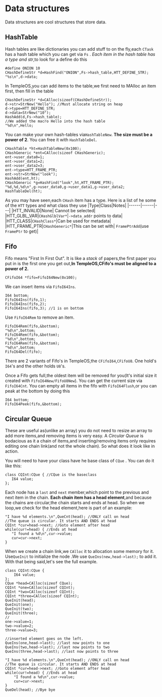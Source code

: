 # Data structures
Data structures are cool structures that store data.
## HashTable
Hash tables are like dictionaries you can add stuff to on the fly,each `CTask` has a hash table which you can get via `Fs` .
*Each item in the hash table has a type and str*,to look for a define do this
```holyc
#define ONION 10
CHashDefineStr *d=HashFind("ONION",Fs->hash_table,HTT_DEFINE_STR);
"%s\n",d->data;
```
 
In TempleOS,you can add items to the table,we first need to MAlloc an item first, then fill in the table
```holyc
CHashDefineStr *d=CAlloc(sizeof(CHashDefineStr));
d->str=StrNew("Hello"); //Must allocate string on heap
d->type=HTT_DEFINE_STR;
d->data=StrNew("10");
HashAdd(d,Fs->hash_table);
//We added the macro Hello into the hash table
"%d\n",Hello;
```
You can make your own hash-tables via`HashTableNew`. **The size must be a power of 2**. You can free it with `HashTableDel`.
```holyc
CHashTable *ht=HashTableNew(0x100);
CHashGeneric *ent=CAlloc(sizeof CHashGeneric);
ent->user_data0=1;
ent->user_data1=2;
ent->user_data2=3;
ent->type=HTT_FRAME_PTR;
ent->str=StrNew("look");
HashAdd(ent,ht);
CHashGeneric *g=HashFind("look",ht,HTT_FRAME_PTR);
"%d,%d,%d\n",g->user_data0,g->user_data1,g->user_data2;
HashTableDel(ht);
```
As you may have seen,each `CHash` item has a type.
Here is a list of he some of the `HTT` types and what class they use
|Type|Class|Notes|
|------|------|---|
|HTT_INVALID|None| Cannot be selected|
|HTT_GLBL_VAR|`CHashGlblVar*`|`->data_addr` points to data|
|HTT_CLASS|`CHashClass*`|Can be used for metadata|
|HTT_FRAME_PTR|`CHashGeneric*`|This can be set with| `FramePtrAdd`(use `FramePtr` to get)|

## Fifo
Fifo means "First In First Out". It is like a *stack* of papers,the first paper you put in is the first one you get out,**In TempleOS,CFifo's must be aligned to a power of 2.**
```holyc
CFifoI64 *fifo=FifoI64New(0x100);
```
We can insert items via `FifoI64Ins`.
```holyc
I64 bottom;
FifoI64Ins(fifo,1);
FifoI64Ins(fifo,2);
FifoI64Ins(fifo,3); //1 is on bottom
```
Use `FifoI64Rem` to remove an item.
```holy
FifoI64Rem(fifo,&bottom);
"%d\n",bottom;
FifoI64Rem(fifo,&bottom);
"%d\n",bottom;
FifoI64Rem(fifo,&bottom);
"%d\n",bottom;
FifoI64Del(fifo);
 ```
There are 2 variants of Fifo's in TempleOS,the `CFifoI64`,`CFifoU8`. One hold's `I64`'s and the other holds `U8`'s.

Once a Fifo gets full,the oldest item will be removed for you(It's initial size it created with `FifoI64New/FifoU8New`). You can get the current size via `FifoI64Cnt`.  You can empty all items in the fifo with `FifoI64Flush`,or you can peak at the bottom by doing this
 ```holyc
I64 bottom;
FifoI64Peek(fifo,&bottom);
 ```
 ## Circular Queue
 These are useful as(unlike an array) you do not need to resize an array to add more items,and removing items is very easy. A *Circular Queue* is bodacious as it a chain of items,and inserting/removing items only requires editing one chain link(and not the whole chain). So what does it look like in action.
 
 You will need to have your class have he base class of `CQue` . You can do it like this:
 ```holyc
class CQInt:CQue { //CQue is the baseclass
    I64 value;
};
 ``` 
 Each node has a `last` and `next` member,which point to the previous and next item in the chain. **Each chain item has a head element**,and because the chains are circular,the chain starts and ends at head. So when we loop,we check for the head element,here is part of an example:
 ```holyc
"I have %d elements.\n",QueCnt(head); //ONLY call on head
//The queue is circular. It starts AND ENDS at head
CQInt *cur=head->next; //Goto element after head
while(cur!=head) { //Ends at head
    "I found a %d\n",cur->value;
    cur=cur->next;
}
```
 When we create a chain link,we `CAlloc` it to allocation some memory for it. Use`QueInit` to initialize the node .We use `QueIns(new,head->last);` to add it. With that being said,let's see the full example.
```holyc
class CQInt:CQue {
    I64 value;
};
CQue *head=CAlloc(sizeof CQue);
CQInt *one=CAlloc(sizeof CQInt);
CQInt *two=CAlloc(sizeof CQInt);
CQInt *three=CAlloc(sizeof CQInt);
QueInit(head);
QueInit(one);
QueInit(two);
QueInit(three);
//
one->value=1;
two->value=2;
three->value=3;

//inserted element goes on the left.
QueIns(one,head->last); //last now points to one
QueIns(two,head->last); //last now points to two
QueIns(three,head->last); //last now points to three

"I have %d elements.\n",QueCnt(head); //ONLY call on head
//The queue is circular. It starts AND ENDS at head
CQInt *cur=head->next; //Goto element after head
while(cur!=head) { //Ends at head
    "I found a %d\n",cur->value;
    cur=cur->next;
}
QueDel(head); //Bye bye
```
